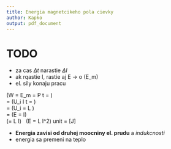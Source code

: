 ```yaml
---
title: Energia magnetcikeho pola cievky
author: Kapko
output: pdf_document
---
```


# TODO
- za cas $\Delta t$ narastie $\Delta I$
- ak rqastie I, rastie aj E -> o \(\Delta E_m\)
- el. sily konaju pracu

\(W = \Delta E_m = P \times \Delta t = \) \
= \(U_i \times I \times \Delta t = \) \
= \(U_i = L \times \frac{\Delta I}{\Delta t}\) \
= \(\Delta E = \Sigma \times \Delta I\) \
\(\Sigma = L \times I\) \ 
\(E = \frac{1}{2} \times L \times I^2\) unit = [J] \

- **Energia zavisi od druhej moocniny el. prudu** a *indukcnosti*
- energia sa premeni na teplo
